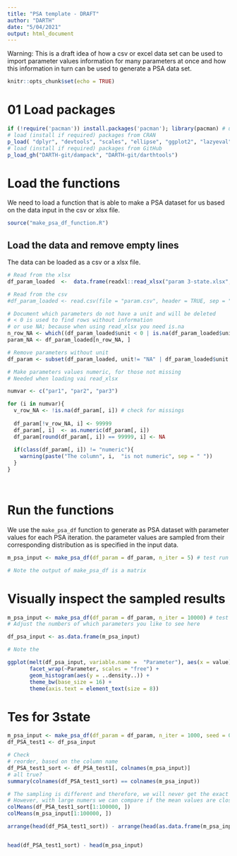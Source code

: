 ```yaml
---
title: "PSA template - DRAFT"
author: "DARTH"
date: "5/04/2021"
output: html_document
---
```


Warning: This is a draft idea of how a csv or excel data set can be used to import parameter values information for many parameters at once and how this information in turn can be used to generate a PSA data set. 

```r
knitr::opts_chunk$set(echo = TRUE)
```

# 01 Load packages

```r
if (!require('pacman')) install.packages('pacman'); library(pacman) # use this package to conveniently install other packages
# load (install if required) packages from CRAN
p_load( "dplyr", "devtools", "scales", "ellipse", "ggplot2", "lazyeval", "igraph", "ggraph", "reshape2", "knitr", "stringr", "diagram", "triangle", "dplyr", "data.table")   
# load (install if required) packages from GitHub
p_load_gh("DARTH-git/dampack", "DARTH-git/darthtools")
```

# Load the functions
We need to load a function that is able to make a PSA dataset for us based on the data input in the csv or xlsx file.
```r
source("make_psa_df_function.R")
```

## Load the data and remove empty lines
The data can be loaded as a csv or a xlsx file. 
```r
# Read from the xlsx
df_param_loaded  <-  data.frame(readxl::read_xlsx("param 3-state.xlsx", sheet = "param"))

# Read from the csv
#df_param_loaded <- read.csv(file = "param.csv", header = TRUE, sep = ";")

# Document which parameters do not have a unit and will be deleted
# < 0 is used to find rows without information
# or use NA; because when using read_xlsx you need is.na
n_row_NA <- which((df_param_loaded$unit < 0 | is.na(df_param_loaded$unit)))
param_NA <- df_param_loaded[n_row_NA, ]

# Remove parameters without unit
df_param <- subset(df_param_loaded, unit!= "NA" | df_param_loaded$unit < 0 )

# Make parameters values numeric, for those not missing
# Needed when loading vai read_xlsx

numvar <- c("par1", "par2", "par3")

for (i in numvar){
  v_row_NA <- !is.na(df_param[, i]) # check for missings   
  
  df_param[!v_row_NA, i] <- 99999
  df_param[, i]  <- as.numeric(df_param[, i])
  df_param[round(df_param[, i]) == 99999, i] <- NA
  
  if(class(df_param[, i]) != "numeric"){
    warning(paste("The column", i,  "is not numeric", sep = " "))
  }
}




```

# Run the functions
We use the `make_psa_df` function to generate as PSA dataset with parameter values for each PSA iteration. the parameter values are sampled from their corresponding distribution as is specified in the input data. 
```r
m_psa_input <- make_psa_df(df_param = df_param, n_iter = 5) # test run with 5 iterations 

# Note the output of make_psa_df is a matrix 
```

# Visually inspect the sampled results 
```r

m_psa_input <- make_psa_df(df_param = df_param, n_iter = 10000) # test run with 5 iterations 
# Adjust the numbers of which parameters you like to see here

df_psa_input <- as.data.frame(m_psa_input)

# Note the 

ggplot(melt(df_psa_input, variable.name =  "Parameter"), aes(x = value)) +
       facet_wrap(~Parameter, scales = "free") +
       geom_histogram(aes(y = ..density..)) +
       theme_bw(base_size = 16) + 
       theme(axis.text = element_text(size = 8))

```





# Tes for 3state


```r

m_psa_input <- make_psa_df(df_param = df_param, n_iter = 1000, seed = 071818)
df_PSA_test1 <- df_psa_input

# Check 
# reorder, based on the column name
df_PSA_test1_sort <- df_PSA_test1[, colnames(m_psa_input)]
# all true?
summary(colnames(df_PSA_test1_sort) == colnames(m_psa_input))

# The sampling is different and therefore, we will never get the exact same dataset
# However, with large numers we can compare if the mean values are close
colMeans(df_PSA_test1_sort[1:100000, ])  
colMeans(m_psa_input[1:100000, ])

arrange(head(df_PSA_test1_sort)) - arrange(head(as.data.frame(m_psa_input)))


head(df_PSA_test1_sort) - head(m_psa_input)

```


